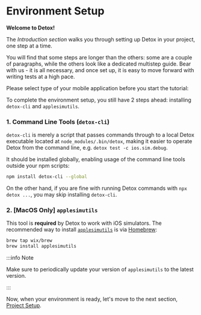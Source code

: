 

# Environment Setup

**Welcome to Detox!**

The _Introduction section_ walks you through setting up Detox in your project, one step at a time.

You will find that some steps are longer than the others: some are a couple of paragraphs, while the others look like a dedicated multistep guide.
Bear with us - it is all necessary, and once set up, it is easy to move forward with writing tests at a high pace.

Please select type of your mobile application before you start the tutorial:

<Tabs groupId="appType">
    <TabItem value="start-rn" label="React Native" default>
        <IntroRN />
    </TabItem>
    <TabItem value="start-expo" label="Expo">
        <IntroExpo />
    </TabItem>

To complete the environment setup, you still have 2 steps ahead: installing `detox-cli` and `applesimutils`.

### 1. Command Line Tools (`detox-cli`)

`detox-cli` is merely a script that passes commands through to
a local Detox executable located at `node_modules/.bin/detox`,
making it easier to operate Detox from the command line, e.g. `detox test -c ios.sim.debug`.

It should be installed globally, enabling usage of the command line tools outside your npm scripts:

```bash npm2yarn
npm install detox-cli --global
```

On the other hand, if you are fine with running Detox commands with `npx detox ...`, you may skip installing `detox-cli`.

### 2. [MacOS Only] `applesimutils`

This tool is **required** by Detox to work with iOS simulators. The recommended way to install
[`applesimutils`](https://github.com/wix/AppleSimulatorUtils) is via [Homebrew](https://brew.sh):

```bash
brew tap wix/brew
brew install applesimutils
```

:::info Note

Make sure to periodically update your version of `applesimutils` to the latest version.

:::

Now, when your environment is ready, let's move to the next section, [Project Setup](project-setup.mdx).
